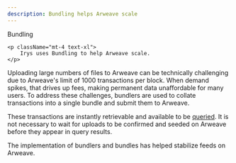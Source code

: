 ```yaml
---
description: Bundling helps Arweave scale
---
```



<div className="flex flex-col mt-5">
	<div className="flex items-end">
    	<div className=""><Heading level={1}>Bundling</Heading></div>
    </div>

    <p className="mt-4 text-xl">
    	Irys uses Bundling to help Arweave scale.
    </p>

</div>

Uploading large numbers of files to Arweave can be technically challenging due to Arweave's limit of 1000 transactions per block. When demand spikes, that drives up fees, making permanent data unaffordable for many users. To address these challenges, bundlers are used to collate transactions into a single bundle and submit them to Arweave.

These transactions are instantly retrievable and available to be [queried](/developer-docs/querying). It is not necessary to wait for uploads to be confirmed and seeded on Arweave before they appear in query results.

The implementation of bundlers and bundles has helped stabilize feeds on Arweave.
